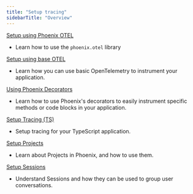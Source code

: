 ```yaml
---
title: "Setup tracing"
sidebarTitle: "Overview"
---
```


[Setup using Phoenix OTEL](/phoenix/tracing/how-to-tracing/setup-tracing/setup-using-phoenix-otel)

* Learn how to use the `phoenix.otel` library

[Setup using base OTEL](/phoenix/tracing/how-to-tracing/setup-tracing/custom-spans)

* Learn how you can use basic OpenTelemetry to instrument your application.

[Using Phoenix Decorators](/phoenix/tracing/how-to-tracing/setup-tracing/instrument-python)

* Learn how to use Phoenix's decorators to easily instrument specific methods or code blocks in your application.

[Setup Tracing (TS)](/phoenix/tracing/how-to-tracing/setup-tracing/javascript)

* Setup tracing for your TypeScript application.

[Setup Projects](/phoenix/tracing/how-to-tracing/setup-tracing/setup-projects)

* Learn about Projects in Phoenix, and how to use them.

[Setup Sessions](/phoenix/tracing/how-to-tracing/setup-tracing/setup-sessions)

* Understand Sessions and how they can be used to group user conversations.


